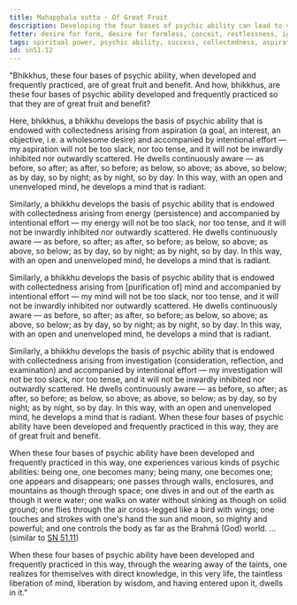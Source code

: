 ```yaml
---
title: Mahapphala sutta - Of Great Fruit
description: Developing the four bases of psychic ability can lead to various kinds of psychic abilities and the realization of the taintless liberation of mind.
fetter: desire for form, desire for formless, conceit, restlessness, ignorance
tags: spiritual power, psychic ability, success, collectedness, aspiration, persistence, energy, mind, investigation, reflection, close examination, sn, sn45-56, sn51
id: sn51.12
---
```


"Bhikkhus, these four bases of psychic ability, when developed and frequently practiced, are of great fruit and benefit. And how, bhikkhus, are these four bases of psychic ability developed and frequently practiced so that they are of great fruit and benefit?

Here, bhikkhus, a bhikkhu develops the basis of psychic ability that is endowed with collectedness arising from aspiration (a goal, an interest, an objective, i.e. a wholesome desire) and accompanied by intentional effort — my aspiration will not be too slack, nor too tense, and it will not be inwardly inhibited nor outwardly scattered. He dwells continuously aware — as before, so after; as after, so before; as below, so above; as above, so below; as by day, so by night; as by night, so by day. In this way, with an open and unenveloped mind, he develops a mind that is radiant.

Similarly, a bhikkhu develops the basis of psychic ability that is endowed with collectedness arising from energy (persistence) and accompanied by intentional effort — my energy will not be too slack, nor too tense, and it will not be inwardly inhibited nor outwardly scattered. He dwells continuously aware — as before, so after; as after, so before; as below, so above; as above, so below; as by day, so by night; as by night, so by day. In this way, with an open and unenveloped mind, he develops a mind that is radiant.

Similarly, a bhikkhu develops the basis of psychic ability that is endowed with collectedness arising from [purification of] mind and accompanied by intentional effort — my mind will not be too slack, nor too tense, and it will not be inwardly inhibited nor outwardly scattered. He dwells continuously aware — as before, so after; as after, so before; as below, so above; as above, so below; as by day, so by night; as by night, so by day. In this way, with an open and unenveloped mind, he develops a mind that is radiant.

Similarly, a bhikkhu develops the basis of psychic ability that is endowed with collectedness arising from investigation (consideration, reflection, and examination) and accompanied by intentional effort — my investigation will not be too slack, nor too tense, and it will not be inwardly inhibited nor outwardly scattered. He dwells continuously aware — as before, so after; as after, so before; as below, so above; as above, so below; as by day, so by night; as by night, so by day. In this way, with an open and unenveloped mind, he develops a mind that is radiant. When these four bases of psychic ability have been developed and frequently practiced in this way, they are of great fruit and benefit.

When these four bases of psychic ability have been developed and frequently practiced in this way, one experiences various kinds of psychic abilities: being one, one becomes many; being many, one becomes one; one appears and disappears; one passes through walls, enclosures, and mountains as though through space; one dives in and out of the earth as though it were water; one walks on water without sinking as though on solid ground; one flies through the air cross-legged like a bird with wings; one touches and strokes with one's hand the sun and moon, so mighty and powerful; and one controls the body as far as the Brahmā (God) world. ... (similar to [SN 51.11](/sn51.11))

When these four bases of psychic ability have been developed and frequently practiced in this way, through the wearing away of the taints, one realizes for themselves with direct knowledge, in this very life, the taintless liberation of mind, liberation by wisdom, and having entered upon it, dwells in it."